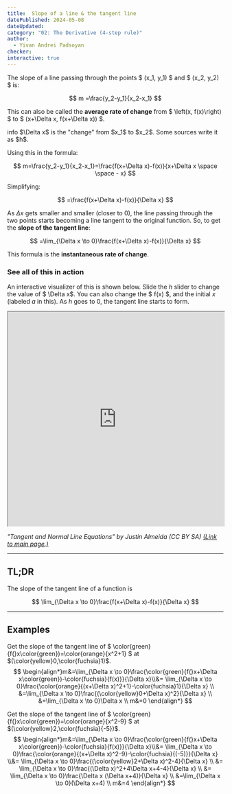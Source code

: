 ```yaml
---
title:  Slope of a line & the tangent line
datePublished: 2024-05-08
dateUpdated: 
category: "02: The Derivative (4-step rule)"
author: 
  - Yivan Andrei Padsoyan
checker: 
interactive: true
---
```


The slope of a line passing through the points $ (x_1, y_1) $ and $ (x_2, y_2) $ is:

$$ 
m =\frac{y_2-y_1}{x_2-x_1}
$$

This can also be called the **average rate of change** from $ \left(x, f(x)\right) $ to $ (x+\Delta x, f(x+\Delta x)) $. 

<div role="alert" className="alert">
  <span class="material-symbols-outlined">info</span>
  <span>$\Delta x$ is the "change" from $x_1$ to $x_2$. Some sources write it as $h$.</span>
</div>


Using this in the formula:

$$
m=\frac{y_2-y_1}{x_2-x_1}=\frac{f(x+\Delta x)-f(x)}{x+\Delta x \space \space - x}
$$

Simplifying:

$$
=\frac{f(x+\Delta x)-f(x)}{\Delta x}
$$

As $\Delta x$ gets smaller and smaller (closer to 0), the line passing through the two points starts becoming a line tangent to the original function. So, to get the **slope of the tangent line**:

$$
=\lim_{\Delta x \to 0}\frac{f(x+\Delta x)-f(x)}{\Delta x}
$$

This formula is the **instantaneous rate of change**.

### See all of this in action
An interactive visualizer of this is shown below. Slide the $h$ slider to change the value of $ \Delta x$. You can also change the $ f(x) $, and the initial $x$ (labeled $a$ in this). As $h$ goes to 0, the tangent line starts to form.

<iframe scrolling="no" title="Limit Definition of Derivative" src="https://www.geogebra.org/material/iframe/id/ft9tnfj2/width/1440/height/634/border/888888/sfsb/true/smb/false/stb/false/stbh/false/ai/false/asb/false/sri/false/rc/false/ld/false/sdz/false/ctl/false" width="100%" height="500px"> </iframe>

_"Tangent and Normal Line Equations" by Justin Almeida  (CC BY SA) [(Link to main page.)](https://www.geogebra.org/m/ft9tnfj2)_

---

## TL;DR

The slope of the tangent line of a function is 

$$
\lim_{\Delta x \to 0}\frac{f(x+\Delta x)-f(x)}{\Delta x}
$$

---

## Examples


Get the slope of the tangent line of $ \color{green}{f(}x\color{green})=\color{orange}{x^2+1} $ at $(\color{yellow}0,\color{fuchsia}1)$.
$$
\begin{align*}m&=\lim_{\Delta x \to 0}\frac{\color{green}{f(}x+\Delta x\color{green})-\color{fuchsia}{f(x)}}{\Delta x}\\&= \lim_{\Delta x \to 0}\frac{\color{orange}{(x+\Delta x)^2+1}-\color{fuchsia}1}{\Delta x} \\ &=\lim_{\Delta x \to 0}\frac{(\color{yellow}0+\Delta x)^2}{\Delta x} \\ &=\lim_{\Delta x \to 0}\Delta x \\ m&=0 \end{align*}
$$

Get the slope of the tangent line of $ \color{green}{f(}x\color{green})=\color{orange}{x^2-9} $ at $(\color{yellow}2,\color{fuchsia}{-5})$.
$$
\begin{align*}m&=\lim_{\Delta x \to 0}\frac{\color{green}{f(}x+\Delta x\color{green})-\color{fuchsia}{f(x)}}{\Delta x}\\&= \lim_{\Delta x \to 0}\frac{\color{orange}{(x+\Delta x)^2-9}-\color{fuchsia}{(-5)}}{\Delta x} \\&= \lim_{\Delta x \to 0}\frac{(\color{yellow}2+\Delta x)^2-4}{\Delta x} \\ &= \lim_{\Delta x \to 0}\frac{(\Delta x)^2+4\Delta x+4-4}{\Delta x} \\ &= \lim_{\Delta x \to 0}\frac{\Delta x (\Delta x+4)}{\Delta x} \\ &=\lim_{\Delta x \to 0}(\Delta x+4) \\ m&=4 \end{align*}
$$